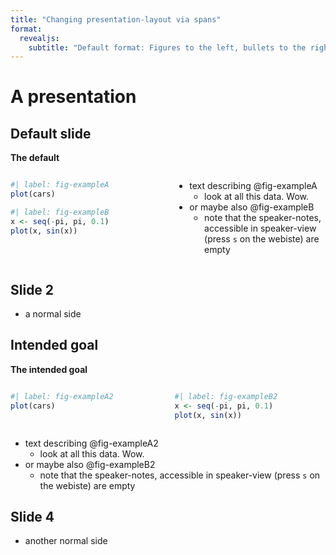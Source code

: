 ```yaml
---
title: "Changing presentation-layout via spans"
format: 
  revealjs: 
    subtitle: "Default format: Figures to the left, bullets to the right"
---
```


# A presentation

## Default slide

**The default**

:::: {.columns}

::: {.column width="50%"}

```r
#| label: fig-exampleA
plot(cars)
```

```r
#| label: fig-exampleB
x <- seq(-pi, pi, 0.1)
plot(x, sin(x))
```

::: 

::: {.column width="50%"}

- text describing @fig-exampleA
    - look at all this data. Wow.
- or maybe also @fig-exampleB
    - note that the speaker-notes, accessible in speaker-view (press `s` on the webiste) are empty

::: 

:::: 

## Slide 2

- a normal side

## Intended goal

**The intended goal**

:::: {.columns}

::: {.column width="50%"}

```r
#| label: fig-exampleA2
plot(cars)
```

::: 

::: {.column width="50%"}
```r
#| label: fig-exampleB2
x <- seq(-pi, pi, 0.1)
plot(x, sin(x))
```

::: 

:::: 

::: {.notes}

- text describing @fig-exampleA2
    - look at all this data. Wow.
- or maybe also @fig-exampleB2
    - note that the speaker-notes, accessible in speaker-view (press `s` on the webiste) are empty

::: 

## Slide 4

- another normal side
